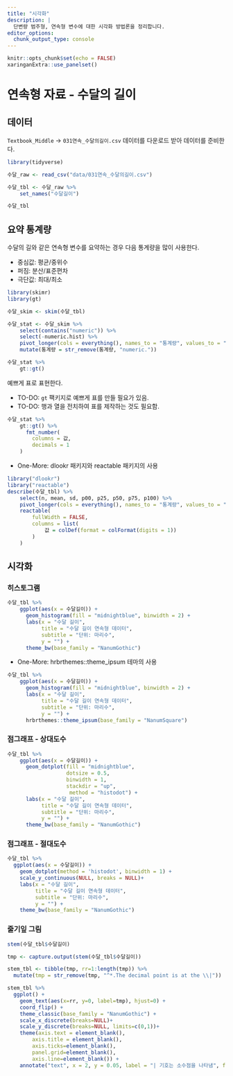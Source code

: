 ```yaml
---
title: "시각화"
description: |
  단변량 범주형, 연속형 변수에 대한 시각화 방법론을 정리합니다. 
editor_options: 
  chunk_output_type: console
---
```


```r
knitr::opts_chunk$set(echo = FALSE)
xaringanExtra::use_panelset()
```

# 연속형 자료 - 수달의 길이 {#continuous-data}

## 데이터 {#수달}

`Textbook_Middle` &rarr; `031연속_수달의길이.csv` 데이터를 다운로드 받아 데이터를 준비한다.

```r
library(tidyverse)

수달_raw <- read_csv("data/031연속_수달의길이.csv")

수달_tbl <- 수달_raw %>% 
    set_names("수달길이")

수달_tbl
```

## 요약 통계량 {#basic-stats}

수달의 길와 같은 연속형 변수를 요약하는 경우 다음 통계량을 많이 사용한다.

- 중심값: 평균/중위수
- 퍼짐: 분산/표준편차
- 극단값: 최대/최소


```r
library(skimr)
library(gt)

수달_skim <- skim(수달_tbl)

수달_stat <- 수달_skim %>% 
    select(contains("numeric")) %>% 
    select(-numeric.hist) %>% 
    pivot_longer(cols = everything(), names_to = "통계량", values_to = "값") %>% 
    mutate(통계량 = str_remove(통계량, "numeric."))

수달_stat %>% 
    gt::gt()
```

예쁘게 표로 표현한다. 

-  TO-DO: `gt` 팩키지로 예쁘게 표를 만들 필요가 있음.  
-  TO-DO: 행과 열을 전치하여 표를 제작하는 것도 필요함.

```r
수달_stat %>% 
    gt::gt() %>% 
      fmt_number(
        columns = 값,
        decimals = 1
    ) 
```

- One-More: dlookr 패키지와 reactable 패키지의 사용

```r
library("dlookr")
library("reactable")
describe(수달_tbl) %>% 
    select(n, mean, sd, p00, p25, p50, p75, p100) %>% 
    pivot_longer(cols = everything(), names_to = "통계량", values_to = "값") %>% 
    reactable(
        fullWidth = FALSE,
        columns = list(
            값 = colDef(format = colFormat(digits = 1))
        )
    )
```

## 시각화 {#uni-continuous-viz}

### 히스토그램 {#uni-cat-hist}
 
```r
수달_tbl %>% 
    ggplot(aes(x = 수달길이)) +
      geom_histogram(fill = "midnightblue", binwidth = 2) +
      labs(x = "수달 길이",
           title = "수달 길이 연속형 데이터",
           subtitle = "단위: 마리수",
           y = "") +
      theme_bw(base_family = "NanumGothic")
```

- One-More: hrbrthemes::theme_ipsum 테마의 사용

```r
수달_tbl %>% 
    ggplot(aes(x = 수달길이)) +
      geom_histogram(fill = "midnightblue", binwidth = 2) +
      labs(x = "수달 길이",
           title = "수달 길이 연속형 데이터",
           subtitle = "단위: 마리수",
           y = "") +
      hrbrthemes::theme_ipsum(base_family = "NanumSquare")
```

### 점그래프 - 상대도수 {#uni-cat-dot}

```r
수달_tbl %>% 
    ggplot(aes(x = 수달길이)) +
      geom_dotplot(fill = "midnightblue", 
                   dotsize = 0.5,
                   binwidth = 1, 
                   stackdir = "up",
                    method = "histodot") +
      labs(x = "수달 길이",
           title = "수달 길이 연속형 데이터",
           subtitle = "단위: 마리수",
           y = "") +
      theme_bw(base_family = "NanumGothic")
```

### 점그래프 - 절대도수 {#uni-cat-dot-absolute}

```r
수달_tbl %>% 
  ggplot(aes(x = 수달길이)) +
    geom_dotplot(method = 'histodot', binwidth = 1) +
    scale_y_continuous(NULL, breaks = NULL)+
    labs(x = "수달 길이",
         title = "수달 길이 연속형 데이터",
         subtitle = "단위: 마리수",
         y = "") +
    theme_bw(base_family = "NanumGothic")
```


### 줄기잎 그림 {#uni-cat-stem-and-leaf}


```r
stem(수달_tbl$수달길이)
```


```r

tmp <- capture.output(stem(수달_tbl$수달길이))

stem_tbl <- tibble(tmp, rr=1:length(tmp)) %>% 
  mutate(tmp = str_remove(tmp, "^*.The decimal point is at the \\|"))

stem_tbl %>% 
  ggplot() + 
    geom_text(aes(x=rr, y=0, label=tmp), hjust=0) + 
    coord_flip() + 
    theme_classic(base_family = "NanumGothic") + 
    scale_x_discrete(breaks=NULL)+ 
    scale_y_discrete(breaks=NULL, limits=c(0,1))+ 
    theme(axis.text = element_blank(),
        axis.title = element_blank(), 
        axis.ticks=element_blank(), 
        panel.grid=element_blank(), 
        axis.line=element_blank()) +
    annotate("text", x = 2, y = 0.05, label = "| 기호는 소수점을 나타냄", family = "NanumGothic")

```

